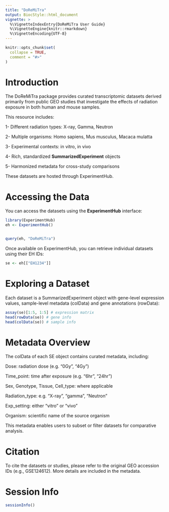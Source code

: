 ```yaml
---
title: "DoReMiTra"
output: BiocStyle::html_document
vignette: >
  %\VignetteIndexEntry{DoReMiTra User Guide}
  %\VignetteEngine{knitr::rmarkdown}
  %\VignetteEncoding{UTF-8}
---
```


```r
knitr::opts_chunk$set(
  collapse = TRUE,
  comment = "#>"
)
```

# Introduction

The DoReMiTra package provides curated transcriptomic datasets derived primarily from public GEO studies that investigate the effects of radiation exposure in both human and mouse samples.

This resource includes:

1- Different radiation types: X-ray, Gamma, Neutron

2- Multiple organisms: Homo sapiens, Mus musculus, Macaca mulatta

3- Experimental contexts: in vitro, in vivo

4- Rich, standardized **SummarizedExperiment** objects

5- Harmonized metadata for cross-study comparisons

These datasets are hosted through ExperimentHub.

# Accessing the Data

You can access the datasets using the **ExperimentHub** interface:

```r
library(ExperimentHub)
eh <- ExperimentHub()


query(eh, "DoReMiTra")
```


Once available on ExperimentHub, you can retrieve individual datasets using their EH IDs:

```r
se <- eh[["EH1234"]]
```

# Exploring a Dataset

Each dataset is a SummarizedExperiment object with gene-level expression values, sample-level metadata (colData) and gene annotations (rowData):
```r
assay(se)[1:5, 1:5] # expression matrix
head(rowData(se)) # gene info
head(colData(se)) # sample info
```

# Metadata Overview

The colData of each SE object contains curated metadata, including:

Dose: radiation dose (e.g. "0Gy", "4Gy")

Time_point: time after exposure (e.g. "6hr", "24hr")

Sex, Genotype, Tissue, Cell_type: where applicable

Radiation_type: e.g. "X-ray", "gamma", "Neutron"

Exp_setting: either "vitro" or "vivo"

Organism: scientific name of the source organism

This metadata enables users to subset or filter datasets for comparative analysis.

# Citation

To cite the datasets or studies, please refer to the original GEO accession IDs (e.g., GSE124612). More details are included in the metadata.

# Session Info

```r
sessionInfo()
```
